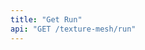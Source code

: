 ```yaml
---
title: "Get Run"
api: "GET /texture-mesh/run"
---
```


<ParamField header="Authorization" type="string" required hidden />

<ParamField header="x-api-key" type="string" required hidden />

### Query Parameters

<ParamField query="run-id" type="string" required>
  The id of the run
</ParamField>

<RequestExample>

```bash cURL
curl -X 'GET' \
  'https://api.mirageml.com/texture-mesh/run?runId={}' \
  -H 'accept: application/json'
```

</RequestExample>
